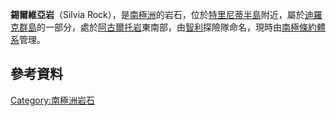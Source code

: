 {{Coord|63|18|S|57|54|W||display=title}}

'''錫爾維亞岩'''（Silvia Rock），是[[南極洲|南極洲]]的岩石，位於[[特里尼蒂半島|特里尼蒂半島]]附近，屬於[[迪羅克群島|迪羅克群島]]的一部分，處於[[阿古爾托岩|阿古爾托岩]]東南部，由[[智利|智利]]探險隊命名，現時由[[南極條約體系|南極條約體系]]管理。

==參考資料==
{{usgs-gazetteer}}

{{Antarctica-geo-stub}}
[[Category:南極洲岩石|Category:南極洲岩石]]